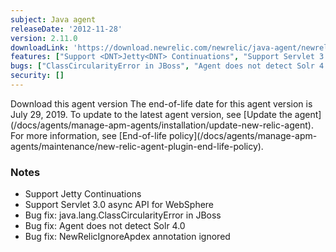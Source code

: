```yaml
---
subject: Java agent
releaseDate: '2012-11-28'
version: 2.11.0
downloadLink: 'https://download.newrelic.com/newrelic/java-agent/newrelic-agent/2.11.0/'
features: ["Support <DNT>Jetty<DNT> Continuations", "Support Servlet 3.0 async API for WebSphere"]
bugs: ["ClassCircularityError in JBoss", "Agent does not detect Solr 4.0", "NewRelicIgnoreApdex annotation ignored"]
security: []
---
```

<ButtonGroup>
  <ButtonLink
    role="button"
    to="https://download.newrelic.com/newrelic/java-agent/newrelic-agent/2.11.0/"
    variant="primary"
  >
    Download this agent version
  </ButtonLink>
</ButtonGroup>

<Callout variant="important">
  The end-of-life date for this agent version is July 29, 2019. To update to the latest agent version, see [Update the agent](/docs/agents/manage-apm-agents/installation/update-new-relic-agent). For more information, see [End-of-life policy](/docs/agents/manage-apm-agents/maintenance/new-relic-agent-plugin-end-life-policy).
</Callout>

### Notes

* Support <DNT>Jetty<DNT> Continuations
* Support Servlet 3.0 async API for WebSphere
* Bug fix: java.lang.ClassCircularityError in JBoss
* Bug fix: Agent does not detect Solr 4.0
* Bug fix: NewRelicIgnoreApdex annotation ignored
